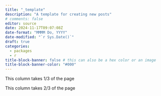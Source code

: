 ```yaml
---
title: "_template"
description: "A template for creating new posts"
# comments: false
editor: source
date: 2024-11-17T09:07:08Z
date-format: "MMMM Do, YYYY"
date-modified: "`r Sys.Date()`"
draft: true
categories:
  - packages
  - r
title-block-banner: false # this can also be a hex color or an image
title-block-banner-color: "#000"
---
```


::: {.grid}

::: {.g-col-4}
This column takes 1/3 of the page
:::

::: {.g-col-8}
This column takes 2/3 of the page
:::

:::
